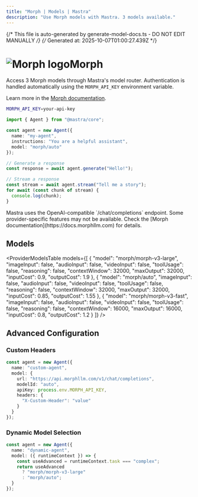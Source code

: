 ```yaml
---
title: "Morph | Models | Mastra"
description: "Use Morph models with Mastra. 3 models available."
---
```


{/* This file is auto-generated by generate-model-docs.ts - DO NOT EDIT MANUALLY */}
{/* Generated at: 2025-10-07T01:00:27.439Z */}



# <img src="https://models.dev/logos/morph.svg" alt="Morph logo" className="inline w-8 h-8 mr-2 align-middle dark:invert dark:brightness-0 dark:contrast-200" />Morph

Access 3 Morph models through Mastra's model router. Authentication is handled automatically using the `MORPH_API_KEY` environment variable.

Learn more in the [Morph documentation](https://docs.morphllm.com).

```bash
MORPH_API_KEY=your-api-key
```

```typescript
import { Agent } from "@mastra/core";

const agent = new Agent({
  name: "my-agent",
  instructions: "You are a helpful assistant",
  model: "morph/auto"
});

// Generate a response
const response = await agent.generate("Hello!");

// Stream a response
const stream = await agent.stream("Tell me a story");
for await (const chunk of stream) {
  console.log(chunk);
}
```

<Callout type="info">
Mastra uses the OpenAI-compatible `/chat/completions` endpoint. Some provider-specific features may not be available. Check the [Morph documentation](https://docs.morphllm.com) for details.
</Callout>

## Models

<ProviderModelsTable 
  models={[
  {
    "model": "morph/morph-v3-large",
    "imageInput": false,
    "audioInput": false,
    "videoInput": false,
    "toolUsage": false,
    "reasoning": false,
    "contextWindow": 32000,
    "maxOutput": 32000,
    "inputCost": 0.9,
    "outputCost": 1.9
  },
  {
    "model": "morph/auto",
    "imageInput": false,
    "audioInput": false,
    "videoInput": false,
    "toolUsage": false,
    "reasoning": false,
    "contextWindow": 32000,
    "maxOutput": 32000,
    "inputCost": 0.85,
    "outputCost": 1.55
  },
  {
    "model": "morph/morph-v3-fast",
    "imageInput": false,
    "audioInput": false,
    "videoInput": false,
    "toolUsage": false,
    "reasoning": false,
    "contextWindow": 16000,
    "maxOutput": 16000,
    "inputCost": 0.8,
    "outputCost": 1.2
  }
]}
/>

## Advanced Configuration

### Custom Headers

```typescript
const agent = new Agent({
  name: "custom-agent",
  model: {
    url: "https://api.morphllm.com/v1/chat/completions",
    modelId: "auto",
    apiKey: process.env.MORPH_API_KEY,
    headers: {
      "X-Custom-Header": "value"
    }
  }
});
```

### Dynamic Model Selection

```typescript
const agent = new Agent({
  name: "dynamic-agent",
  model: ({ runtimeContext }) => {
    const useAdvanced = runtimeContext.task === "complex";
    return useAdvanced 
      ? "morph/morph-v3-large"
      : "morph/auto";
  }
});
```
